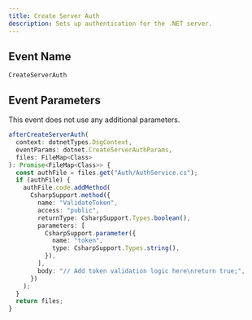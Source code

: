 ```yaml
---
title: Create Server Auth
description: Sets up authentication for the .NET server.
---
```


## Event Name

`CreateServerAuth`

## Event Parameters

This event does not use any additional parameters.

<RequestExample>

```ts Example
afterCreateServerAuth(
  context: dotnetTypes.DsgContext,
  eventParams: dotnet.CreateServerAuthParams,
  files: FileMap<Class>
): Promise<FileMap<Class>> {
  const authFile = files.get("Auth/AuthService.cs");
  if (authFile) {
    authFile.code.addMethod(
      CsharpSupport.method({
        name: "ValidateToken",
        access: "public",
        returnType: CsharpSupport.Types.boolean(),
        parameters: [
          CsharpSupport.parameter({
            name: "token",
            type: CsharpSupport.Types.string(),
          }),
        ],
        body: "// Add token validation logic here\nreturn true;",
      })
    );
  }
  return files;
}
```
</RequestExample>